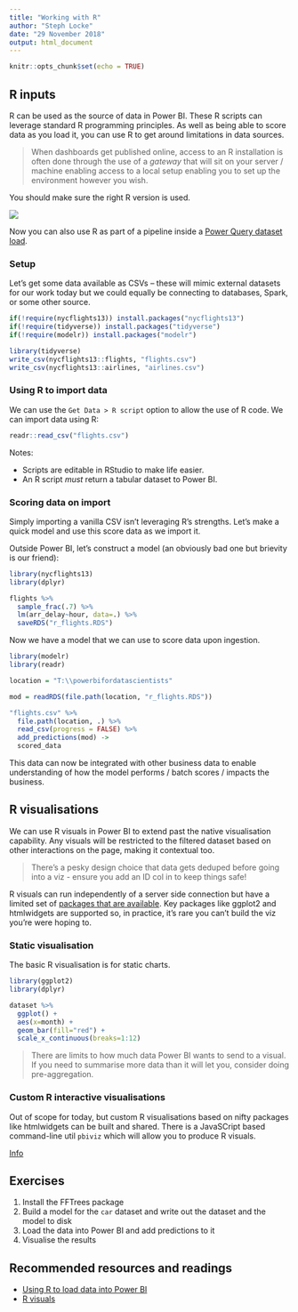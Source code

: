 ```yaml
---
title: "Working with R"
author: "Steph Locke"
date: "29 November 2018"
output: html_document
---
```


```r
knitr::opts_chunk$set(echo = TRUE)
```

## R inputs
R can be used as the source of data in Power BI. These R scripts can leverage standard R programming principles. As well as being able to score data as you load it, you can use R to get around limitations in data sources.

> When dashboards get published online, access to an R installation is often done through the use of a *gateway* that will sit on your server / machine enabling access to a local setup enabling you to set up the environment however you wish.

You should make sure the right R version is used.

![](img/r_options.jpg)

Now you can also use R as part of a pipeline inside a [Power Query dataset load](https://docs.microsoft.com/en-us/power-bi/desktop-r-in-query-editor).

### Setup
Let's get some data available as CSVs -- these will mimic external datasets for our work today but we could equally be connecting to databases, Spark, or some other source.

```r
if(!require(nycflights13)) install.packages("nycflights13")
if(!require(tidyverse)) install.packages("tidyverse")
if(!require(modelr)) install.packages("modelr")

library(tidyverse)
write_csv(nycflights13::flights, "flights.csv")
write_csv(nycflights13::airlines, "airlines.csv")
```


### Using R to import data
We can use the `Get Data > R script` option to allow the use of R code. We can import data using R:

```r
readr::read_csv("flights.csv")
```

Notes:

- Scripts are editable in RStudio to make life easier.
- An R script *must* return a tabular dataset to Power BI.

### Scoring data on import
Simply importing a vanilla CSV isn't leveraging R's strengths. Let's make a quick model and use this score data as we import it.

Outside Power BI, let's construct a model (an obviously bad one but brievity is our friend):

```r
library(nycflights13)
library(dplyr)

flights %>% 
  sample_frac(.7) %>% 
  lm(arr_delay~hour, data=.) %>% 
  saveRDS("r_flights.RDS")
```

Now we have a model that we can use to score data upon ingestion.

```r
library(modelr)
library(readr)

location = "T:\\powerbifordatascientists"

mod = readRDS(file.path(location, "r_flights.RDS"))

"flights.csv" %>% 
  file.path(location, .) %>% 
  read_csv(progress = FALSE) %>% 
  add_predictions(mod) ->
  scored_data
```

This data can now be integrated with other business data to enable understanding of how the model performs / batch scores / impacts the business.

## R visualisations
We can use R visuals in Power BI to extend past the native visualisation capability. Any visuals will be restricted to the filtered dataset based on other interactions on the page, making it contextual too.

> There's a pesky design choice that data gets deduped before going into a viz - ensure you add an ID col in to keep things safe!

R visuals can run independently of a server side connection but have a limited set of [packages that are available](https://docs.microsoft.com/en-us/power-bi/service-r-packages-support). Key packages like ggplot2 and htmlwidgets are supported so, in practice, it's rare you can't build the viz you're were hoping to.

### Static visualisation
The basic R visualisation is for static charts. 

```r
library(ggplot2)
library(dplyr)

dataset %>% 
  ggplot() + 
  aes(x=month) +
  geom_bar(fill="red") +
  scale_x_continuous(breaks=1:12)
```

> There are limits to how much data Power BI wants to send to a visual. If you need to summarise more data than it will let you, consider doing pre-aggregation.

### Custom R interactive visualisations
Out of scope for today, but custom R visualisations based on nifty packages like htmlwidgets can be built and shared. There is a JavaSCript based command-line util `pbiviz`  which will allow you to produce R visuals.

[Info](https://microsoft.github.io/PowerBI-visuals/tutorials/building-r-powered-custom-visual/creating-r-powered-custom-visual-with-html-output/)



## Exercises
1. Install the FFTrees package
2. Build a model for the `car` dataset and write out the dataset and the model to disk
3. Load the data into Power BI and add predictions to it
4. Visualise the results

## Recommended resources and readings
- [Using R to load data into Power BI](https://docs.microsoft.com/en-us/power-bi/desktop-r-scripts)
- [R visuals](https://docs.microsoft.com/en-us/power-bi/desktop-r-visuals)
